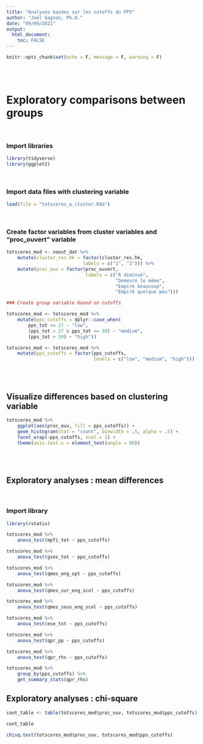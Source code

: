 ```yaml
---
title: "Analyses basées sur les cutoffs du PPS"
author: "Joël Gagnon, Ph.D."
date: "09/09/2021"
output: 
  html_document:
    toc: FALSE
---
```


```r
knitr::opts_chunk$set(echo = F, message = F, warning = F)
```

<br>
<br>

# Exploratory comparisons between groups 

<br>

### Import libraries

```r
library(tidyverse)
library(ggplot2)
```
<br>

### Import data files with clustering variable
```r
load(file = "totscores_w_cluster.Rda")
```
<br>

### Create factor variables from cluster variables and "proc_ouvert" variable
```r

totscores_mod <- noout_dat %>% 
    mutate(cluster_res.hk = factor(cluster_res.hk,
                            labels = c("1", "2"))) %>% 
    mutate(proc_ouv = factor(proc_ouvert,
                             labels = c("À diminué",
                                        "Demeuré le même",
                                        "Empiré beaucoup",
                                        "Empiré quelque peu")))

### Create group variable based on cutoffs

totscores_mod <- totscores_mod %>% 
    mutate(pps_cutoffs = dplyr::case_when(
        pps_tot <= 27 ~ "low", 
        (pps_tot > 27 & pps_tot <= 39) ~ "medium",
        (pps_tot > 39) ~ "high")) 

totscores_mod <- totscores_mod %>% 
    mutate(pps_cutoffs = factor(pps_cutoffs,
                                levels = c("low", "medium", "high")))

```
<br>
<br>

## Visualize differences based on clustering variable

```r
totscores_mod %>% 
    ggplot(aes(proc_ouv, fill = pps_cutoffs)) +
    geom_histogram(stat = "count", binwidth = .5, alpha = .5) +
    facet_wrap(~pps_cutoffs, ncol = 1) +
    theme(axis.text.x = element_text(angle = 90))


```
<br>
<br>

## Exploratory analyses : mean differences
<br>

### Import library
```r
library(rstatix)
```


```r

totscores_mod %>%
    anova_test(mpfi_tot ~ pps_cutoffs)

totscores_mod %>%
    anova_test(gses_tot ~ pps_cutoffs)

totscores_mod %>%
    anova_test(qmes_eng_opt ~ pps_cutoffs)

totscores_mod %>%
    anova_test(qmes_sur_eng_scol ~ pps_cutoffs)

totscores_mod %>%
    anova_test(qmes_sous_eng_scol ~ pps_cutoffs)

totscores_mod %>%
    anova_test(ese_tot ~ pps_cutoffs)

totscores_mod %>% 
    anova_test(qpr_pp ~ pps_cutoffs)

totscores_mod %>% 
    anova_test(qpr_rhs ~ pps_cutoffs)

totscores_mod %>% 
    group_by(pps_cutoffs) %>% 
    get_summary_stats(qpr_rhs)
```

## Exploratory analyses : chi-square

```r

cont_table <- table(totscores_mod$proc_ouv, totscores_mod$pps_cutoffs)

cont_table

chisq.test(totscores_mod$proc_ouv, totscores_mod$pps_cutoffs)
```